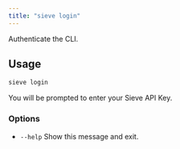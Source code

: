 ```yaml
---
title: "sieve login"
---
```


Authenticate the CLI.

## Usage
```bash
sieve login
```

You will be prompted to enter your Sieve API Key.

### Options
- `--help` Show this message and exit.

